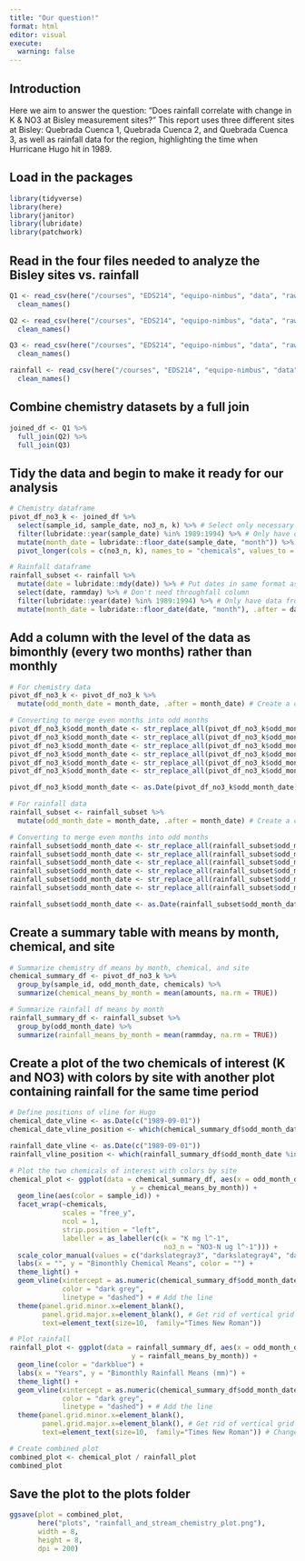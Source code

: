 ```yaml
---
title: "Our question!"
format: html
editor: visual
execute:
  warning: false
---
```

## Introduction
Here we aim to answer the question: "Does rainfall correlate with change in K & NO3 at Bisley measurement sites?" This report uses three different sites at Bisley: Quebrada Cuenca 1, Quebrada Cuenca 2, and Quebrada Cuenca 3, as well as rainfall data for the region, highlighting the time when Hurricane Hugo hit in 1989.

## Load in the packages
```r
library(tidyverse)
library(here)
library(janitor)
library(lubridate)
library(patchwork)
```

## Read in the four files needed to analyze the Bisley sites vs. rainfall
```r
Q1 <- read_csv(here("/courses", "EDS214", "equipo-nimbus", "data", "raw-data", "QuebradaCuenca1-Bisley.csv")) %>%
  clean_names()

Q2 <- read_csv(here("/courses", "EDS214", "equipo-nimbus", "data", "raw-data", "QuebradaCuenca2-Bisley.csv")) %>%
  clean_names()

Q3 <- read_csv(here("/courses", "EDS214", "equipo-nimbus", "data", "raw-data", "QuebradaCuenca3-Bisley.csv")) %>%
  clean_names()

rainfall <- read_csv(here("/courses", "EDS214", "equipo-nimbus", "data", "raw-data", "BisleywklyRain-Throughfall1988-2015.csv")) %>%
  clean_names()
```

## Combine chemistry datasets by a full join
```r
joined_df <- Q1 %>%
  full_join(Q2) %>%
  full_join(Q3)
```

## Tidy the data and begin to make it ready for our analysis
```r
# Chemistry dataframe
pivot_df_no3_k <- joined_df %>%
  select(sample_id, sample_date, no3_n, k) %>% # Select only necessary columns
  filter(lubridate::year(sample_date) %in% 1989:1994) %>% # Only have data from 1989-1994
  mutate(month_date = lubridate::floor_date(sample_date, "month")) %>% # Make data from the day level to the month level
  pivot_longer(cols = c(no3_n, k), names_to = "chemicals", values_to = "amounts") # Make the two chemical names in a column and values in another

# Rainfall dataframe
rainfall_subset <- rainfall %>%
  mutate(date = lubridate::mdy(date)) %>% # Put dates in same format as other dataframe
  select(date, rammday) %>% # Don't need throughfall column
  filter(lubridate::year(date) %in% 1989:1994) %>% # Only have data from 1989-1994
  mutate(month_date = lubridate::floor_date(date, "month"), .after = date) # Make data from the day level to the month level
```

## Add a column with the level of the data as bimonthly (every two months) rather than monthly
```r
# For chemistry data
pivot_df_no3_k <- pivot_df_no3_k %>%
  mutate(odd_month_date = month_date, .after = month_date) # Create a copy of the month column which will be filled with bimonthly dates

# Converting to merge even months into odd months
pivot_df_no3_k$odd_month_date <- str_replace_all(pivot_df_no3_k$odd_month_date, "02-01", "01-01")
pivot_df_no3_k$odd_month_date <- str_replace_all(pivot_df_no3_k$odd_month_date, "04-01", "03-01")
pivot_df_no3_k$odd_month_date <- str_replace_all(pivot_df_no3_k$odd_month_date, "06-01", "05-01")
pivot_df_no3_k$odd_month_date <- str_replace_all(pivot_df_no3_k$odd_month_date, "08-01", "07-01")
pivot_df_no3_k$odd_month_date <- str_replace_all(pivot_df_no3_k$odd_month_date, "10-01", "09-01")
pivot_df_no3_k$odd_month_date <- str_replace_all(pivot_df_no3_k$odd_month_date, "12-01", "11-01")

pivot_df_no3_k$odd_month_date <- as.Date(pivot_df_no3_k$odd_month_date) # Make it a Date variable again

# For rainfall data
rainfall_subset <- rainfall_subset %>%
  mutate(odd_month_date = month_date, .after = month_date) # Create a copy of the month column which will be filled with bimonthly dates

# Converting to merge even months into odd months
rainfall_subset$odd_month_date <- str_replace_all(rainfall_subset$odd_month_date, "02-01", "01-01")
rainfall_subset$odd_month_date <- str_replace_all(rainfall_subset$odd_month_date, "04-01", "03-01")
rainfall_subset$odd_month_date <- str_replace_all(rainfall_subset$odd_month_date, "06-01", "05-01")
rainfall_subset$odd_month_date <- str_replace_all(rainfall_subset$odd_month_date, "08-01", "07-01")
rainfall_subset$odd_month_date <- str_replace_all(rainfall_subset$odd_month_date, "10-01", "09-01")
rainfall_subset$odd_month_date <- str_replace_all(rainfall_subset$odd_month_date, "12-01", "11-01")

rainfall_subset$odd_month_date <- as.Date(rainfall_subset$odd_month_date) # Make it a Date variable again
```

## Create a summary table with means by month, chemical, and site
```r
# Summarize chemistry df means by month, chemical, and site
chemical_summary_df <- pivot_df_no3_k %>%
  group_by(sample_id, odd_month_date, chemicals) %>%
  summarize(chemical_means_by_month = mean(amounts, na.rm = TRUE))

# Summarize rainfall df means by month
rainfall_summary_df <- rainfall_subset %>%
  group_by(odd_month_date) %>%
  summarize(rainfall_means_by_month = mean(rammday, na.rm = TRUE))
```

## Create a plot of the two chemicals of interest (K and NO3) with colors by site with another plot containing rainfall for the same time period
```r
# Define positions of vline for Hugo
chemical_date_vline <- as.Date(c("1989-09-01"))    
chemical_date_vline_position <- which(chemical_summary_df$odd_month_date %in% chemical_date_vline)

rainfall_date_vline <- as.Date(c("1989-09-01"))    
rainfall_vline_position <- which(rainfall_summary_df$odd_month_date %in% rainfall_date_vline)

# Plot the two chemicals of interest with colors by site
chemical_plot <- ggplot(data = chemical_summary_df, aes(x = odd_month_date, 
                              y = chemical_means_by_month)) +
  geom_line(aes(color = sample_id)) +
  facet_wrap(~chemicals,
             scales = "free_y",
             ncol = 1,
             strip.position = "left", 
             labeller = as_labeller(c(k = "K mg l^-1", 
                                      no3_n = "NO3-N ug l^-1"))) +
  scale_color_manual(values = c("darkslategray3", "darkslategray4", "darkslategray")) +
  labs(x = "", y = "Bimonthly Chemical Means", color = "") +
  theme_light() +
  geom_vline(xintercept = as.numeric(chemical_summary_df$odd_month_date[chemical_date_vline_position]), 
             color = "dark grey",
             linetype = "dashed") + # Add the line
  theme(panel.grid.minor.x=element_blank(),
        panel.grid.major.x=element_blank(), # Get rid of vertical grid lines 
        text=element_text(size=10,  family="Times New Roman")) 

# Plot rainfall
rainfall_plot <- ggplot(data = rainfall_summary_df, aes(x = odd_month_date, 
                              y = rainfall_means_by_month)) +
  geom_line(color = "darkblue") +
  labs(x = "Years", y = "Bimonthly Rainfall Means (mm)") +
  theme_light() + 
  geom_vline(xintercept = as.numeric(chemical_summary_df$odd_month_date[chemical_date_vline_position]), 
             color = "dark grey",
             linetype = "dashed") + # Add the line
  theme(panel.grid.minor.x=element_blank(),
        panel.grid.major.x=element_blank(), # Get rid of vertical grid lines 
        text=element_text(size=10,  family="Times New Roman")) # Change text size and font

# Create combined plot
combined_plot <- chemical_plot / rainfall_plot
combined_plot
```

## Save the plot to the plots folder
```r
ggsave(plot = combined_plot,
       here("plots", "rainfall_and_stream_chemistry_plot.png"),
       width = 8,
       height = 8,
       dpi = 200)
```

